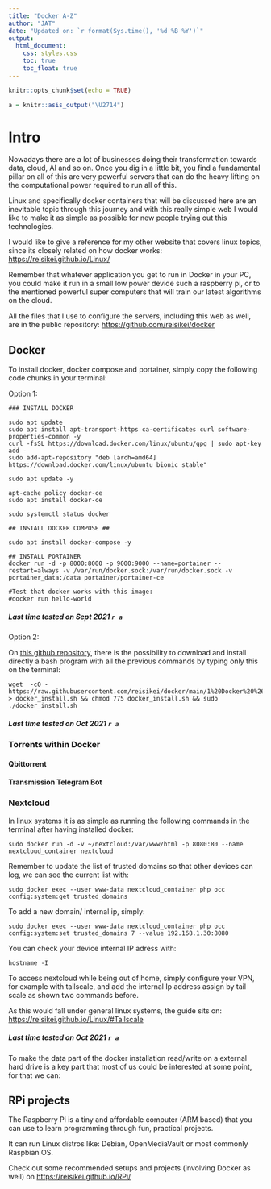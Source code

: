 ```yaml
---
title: "Docker A-Z"
author: "JAT"
date: "Updated on: `r format(Sys.time(), '%d %B %Y')`"
output:
  html_document:
    css: styles.css
    toc: true
    toc_float: true
---
```



```r
knitr::opts_chunk$set(echo = TRUE)
```

```r
a = knitr::asis_output("\U2714")
```

# Intro

Nowadays there are a lot of businesses doing their transformation towards data, cloud, AI and so on. Once you dig in a little bit, you find a fundamental pillar on all of this are very powerful servers that can do the heavy lifting on the computational power required to run all of this.

Linux and specifically docker containers that will be discussed here are an inevitable topic through this journey and with this really simple web I would like to make it as simple as possible for new people trying out this technologies.

I would like to give a reference for my other website that covers linux topics, since its closely related on how docker works: <https://reisikei.github.io/Linux/>

Remember that whatever application you get to run in Docker in your PC, you could make it run in a small low power devide such a raspberry pi, or to the mentioned powerful super computers that will train our latest algorithms on the cloud.

All the files that I use to configure the servers, including this web as well, are in the public repository: <https://github.com/reisikei/docker>   


## Docker

To install docker, docker compose and portainer, simply copy the following code chunks in your terminal:


Option 1:

```
### INSTALL DOCKER

sudo apt update
sudo apt install apt-transport-https ca-certificates curl software-properties-common -y
curl -fsSL https://download.docker.com/linux/ubuntu/gpg | sudo apt-key add -
sudo add-apt-repository "deb [arch=amd64] https://download.docker.com/linux/ubuntu bionic stable"

sudo apt update -y

apt-cache policy docker-ce
sudo apt install docker-ce

sudo systemctl status docker

## INSTALL DOCKER COMPOSE ##

sudo apt install docker-compose -y

## INSTALL PORTAINER
docker run -d -p 8000:8000 -p 9000:9000 --name=portainer --restart=always -v /var/run/docker.sock:/var/run/docker.sock -v portainer_data:/data portainer/portainer-ce

#Test that docker works with this image:
#docker run hello-world
```

##### Last time tested on Sept 2021 `r a`

Option 2:

On [this github repository](https://github.com/reisikei/docker/blob/main/1%20Docker%20%26%20%20Docker%20compose%20%26%20Portainer), there is the possibility to download and install directly a bash program with all the previous commands by typing only this on the terminal:

```
wget  -cO - https://raw.githubusercontent.com/reisikei/docker/main/1%20Docker%20%26%20%20Docker%20compose%20%26%20Portainer > docker_install.sh && chmod 775 docker_install.sh && sudo ./docker_install.sh
```

##### Last time tested on Oct 2021 `r a`

### Torrents within Docker

#### Qbittorrent

#### Transmission Telegram Bot

### Nextcloud

In linux systems it is as simple as running the following commands in the terminal after having installed docker:

```
sudo docker run -d -v ~/nextcloud:/var/www/html -p 8080:80 --name nextcloud_container nextcloud 

```

Remember to update the list of trusted domains so that other devices can log, we can see the current list with:

```
sudo docker exec --user www-data nextcloud_container php occ config:system:get trusted_domains
```

To add a new domain/ internal ip, simply:

```
sudo docker exec --user www-data nextcloud_container php occ config:system:set trusted_domains 7 --value 192.168.1.30:8080

```

You can check your device internal IP adress with:

```
hostname -I
```

To access nextcloud while being out of home, simply configure your VPN, for example with tailscale, and add the internal Ip address assign by tail scale as shown two commands before.

As this would fall under general linux systems, the guide sits on: <https://reisikei.github.io/Linux/#Tailscale>

##### Last time tested on Oct 2021 `r a`

To make the data part of the docker installation read/write on a external hard drive is a key part that most of us could be interested at some point, for that we can:


## RPi projects


The Raspberry Pi is a tiny and affordable computer (ARM based) that you can use to learn programming through fun, practical projects. 

It can run Linux distros like: Debian, OpenMediaVault or most commonly Raspbian OS.

Check out some recommended setups and projects (involving Docker as well) on <https://reisikei.github.io/RPi/>



